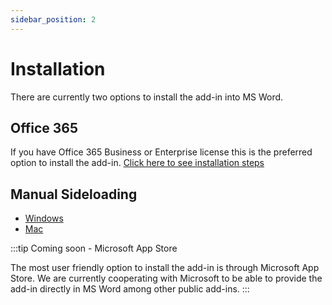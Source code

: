 ```yaml
---
sidebar_position: 2
---
```


# Installation

There are currently two options to install the add-in into MS Word.

## Office 365

If you have Office 365 Business or Enterprise license this is the preferred option
to install the add-in. [Click here to see installation steps](install365.mdx)

## Manual Sideloading

- [Windows](https://learn.microsoft.com/en-us/office/dev/add-ins/testing/create-a-network-shared-folder-catalog-for-task-pane-and-content-add-ins)
- [Mac](https://learn.microsoft.com/en-us/office/dev/add-ins/testing/sideload-an-office-add-in-on-mac)

:::tip Coming soon - Microsoft App Store

The most user friendly option to install the add-in is through Microsoft App Store.
We are currently cooperating with Microsoft to be able to provide the add-in
directly in MS Word among other public add-ins.
:::
